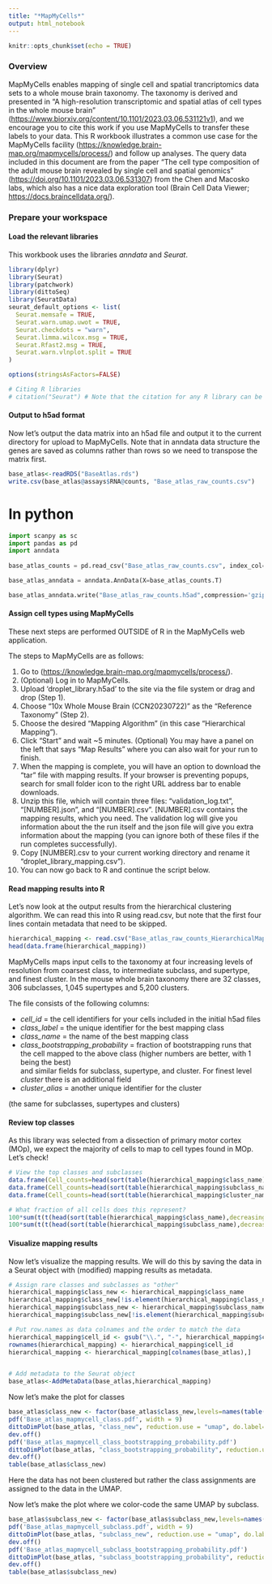 ---
title: "*MapMyCells*" 
output: html_notebook
---

```{r setup, include=FALSE}
knitr::opts_chunk$set(echo = TRUE)
```

### Overview

MapMyCells enables mapping of single cell and spatial trancriptomics data sets to a whole mouse brain taxonomy. The taxonomy is derived and presented in "A high-resolution transcriptomic and spatial atlas of cell types in the whole mouse brain" (<https://www.biorxiv.org/content/10.1101/2023.03.06.531121v1>), and we encourage you to cite this work if you use MapMyCells to transfer these labels to your data. This R workbook illustrates a common use case for the MapMyCells facility (<https://knowledge.brain-map.org/mapmycells/process/>) and follow up analyses. The query data included in this document are from the paper "The cell type composition of the adult mouse brain revealed by single cell and spatial genomics" (<https://doi.org/10.1101/2023.03.06.531307>) from the Chen and Macosko labs, which also has a nice data exploration tool (Brain Cell Data Viewer; <https://docs.braincelldata.org/>).

### Prepare your workspace

#### Load the relevant libraries

This workbook uses the libraries *anndata* and *Seurat*.

```{r load libraries, warnings=FALSE}
library(dplyr)
library(Seurat)
library(patchwork)
library(dittoSeq)
library(SeuratData)
seurat_default_options <- list(
  Seurat.memsafe = TRUE,
  Seurat.warn.umap.uwot = TRUE,
  Seurat.checkdots = "warn",
  Seurat.limma.wilcox.msg = TRUE,
  Seurat.Rfast2.msg = TRUE,
  Seurat.warn.vlnplot.split = TRUE
)

options(stringsAsFactors=FALSE)

# Citing R libraries
# citation("Seurat") # Note that the citation for any R library can be pulled up using the citation command. We encourage citation of R libraries as appropriate.
```

####  Output to h5ad format

Now let's output the data matrix into an h5ad file and output it to the current directory for upload to MapMyCells. Note that in anndata data structure the genes are saved as columns rather than rows so we need to transpose the matrix first.

```{r}
base_atlas<-readRDS("BaseAtlas.rds")
write.csv(base_atlas@assays$RNA@counts, "Base_atlas_raw_counts.csv")

```

# In python
```{python}
import scanpy as sc
import pandas as pd
import anndata
 
base_atlas_counts = pd.read_csv("Base_atlas_raw_counts.csv", index_col=0)

base_atlas_anndata = anndata.AnnData(X=base_atlas_counts.T)

base_atlas_anndata.write("Base_atlas_raw_counts.h5ad",compression='gzip')
```


#### Assign cell types using MapMyCells

These next steps are performed OUTSIDE of R in the MapMyCells web application.

The steps to MapMyCells are as follows:

1.  Go to (<https://knowledge.brain-map.org/mapmycells/process/>).\
2.  (Optional) Log in to MapMyCells.\
3.  Upload 'droplet_library.h5ad' to the site via the file system or drag and drop (Step 1).\
4.  Choose "10x Whole Mouse Brain (CCN20230722)" as the "Reference Taxonomy" (Step 2).\
5.  Choose the desired "Mapping Algorithm" (in this case "Hierarchical Mapping").\
6.  Click "Start" and wait \~5 minutes. (Optional) You may have a panel on the left that says "Map Results" where you can also wait for your run to finish.\
7.  When the mapping is complete, you will have an option to download the "tar" file with mapping results. If your browser is preventing popups, search for small folder icon to the right URL address bar to enable downloads.\
8.  Unzip this file, which will contain three files: "validation_log.txt", "[NUMBER].json", and "[NUMBER].csv". [NUMBER].csv contains the mapping results, which you need. The validation log will give you information about the the run itself and the json file will give you extra information about the mapping (you can ignore both of these files if the run completes successfully).\
9.  Copy [NUMBER].csv to your current working directory and rename it "droplet_library_mapping.csv").\
10. You can now go back to R and continue the script below.

#### Read mapping results into R

Let's now look at the output results from the hierarchical clustering algorithm. We can read this into R using read.csv, but note that the first four lines contain metadata that need to be skipped.

```{r}
hierarchical_mapping <- read.csv("Base_atlas_raw_counts_HierarchicalMapping.csv",comment.char="#")
head(data.frame(hierarchical_mapping))
```

MapMyCells maps input cells to the taxonomy at four increasing levels of resolution from coarsest class, to intermediate subclass, and supertype, and finest cluster. In the mouse whole brain taxonomy there are 32 classes, 306 subclasses, 1,045 supertypes and 5,200 clusters.

The file consists of the following columns:

-   *cell_id* = the cell identifiers for your cells included in the initial h5ad files\
-   *class_label* = the unique identifier for the best mapping class\
-   *class_name* = the name of the best mapping class\
-   *class_bootstrapping_probability* = fraction of bootstrapping runs that the cell mapped to the above class (higher numbers are better, with 1 being the best)\
    and similar fields for subclass, supertype, and cluster. For finest level *cluster* there is an additional field\
-   *cluster_alias* = another unique identifier for the cluster

(the same for subclasses, supertypes and clusters)

#### Review top classes

As this library was selected from a dissection of primary motor cortex (MOp), we expect the majority of cells to map to cell types found in MOp. Let's check!

```{r}
# View the top classes and subclasses
data.frame(Cell_counts=head(sort(table(hierarchical_mapping$class_name),decreasing=T),10))
data.frame(Cell_counts=head(sort(table(hierarchical_mapping$subclass_name),decreasing=T),15))
data.frame(Cell_counts=head(sort(table(hierarchical_mapping$cluster_name),decreasing=T),100))

# What fraction of all cells does this represent?
100*sum(t(t(head(sort(table(hierarchical_mapping$class_name),decreasing=T),5))))/length(hierarchical_mapping$class_name)
100*sum(t(t(head(sort(table(hierarchical_mapping$subclass_name),decreasing=T),11))))/length(hierarchical_mapping$subclass_name)

```


#### Visualize mapping results

Now let's visualize the mapping results. We will do this by saving the data in a Seurat object with (modified) mapping results as metadata.

```{r}
# Assign rare classes and subclasses as "other"
hierarchical_mapping$class_new <- hierarchical_mapping$class_name
hierarchical_mapping$class_new[!is.element(hierarchical_mapping$class_name,names(head(-sort(-table(hierarchical_mapping$class_name)),5)))] = "other"
hierarchical_mapping$subclass_new <- hierarchical_mapping$subclass_name
hierarchical_mapping$subclass_new[!is.element(hierarchical_mapping$subclass_name,names(head(-sort(-table(hierarchical_mapping$subclass_name)),11)))] = "other"

# Put row.names as data colnames and the order to match the data
hierarchical_mapping$cell_id <- gsub("\\.", "-", hierarchical_mapping$cell_id)
rownames(hierarchical_mapping) <- hierarchical_mapping$cell_id
hierarchical_mapping <- hierarchical_mapping[colnames(base_atlas),]


# Add metadata to the Seurat object
base_atlas<-AddMetaData(base_atlas,hierarchical_mapping)


```

Now let's make the plot for classes

```{r}
base_atlas$class_new <- factor(base_atlas$class_new,levels=names(table(base_atlas$class_new)[order(table(base_atlas$class_new),decreasing = TRUE)]))
pdf('Base_atlas_mapmycell_class.pdf', width = 9)
dittoDimPlot(base_atlas, "class_new", reduction.use = "umap", do.label=F)
dev.off()
pdf('Base_atlas_mapmycell_class_bootstrapping_probability.pdf')
dittoDimPlot(base_atlas, "class_bootstrapping_probability", reduction.use = "umap", do.label=F, min.color = "lightgrey", max.color = "blue") 
dev.off()
table(base_atlas$class_new)


```

Here the data has not been clustered but rather the class assignments are assigned to the data in the UMAP. 

Now let's make the plot where we color-code the same UMAP by subclass.

```{r}
base_atlas$subclass_new <- factor(base_atlas$subclass_new,levels=names(table(base_atlas$subclass_new)[order(table(base_atlas$subclass_new),decreasing = TRUE)]))
pdf('Base_atlas_mapmycell_subclass.pdf', width = 9)
dittoDimPlot(base_atlas, "subclass_new", reduction.use = "umap", do.label=F)
dev.off()
pdf('Base_atlas_mapmycell_subclass_bootstrapping_probability.pdf')
dittoDimPlot(base_atlas, "subclass_bootstrapping_probability", reduction.use = "umap", do.label=F, min.color = "lightgrey", max.color = "blue") 
dev.off()
table(base_atlas$subclass_new)


```
